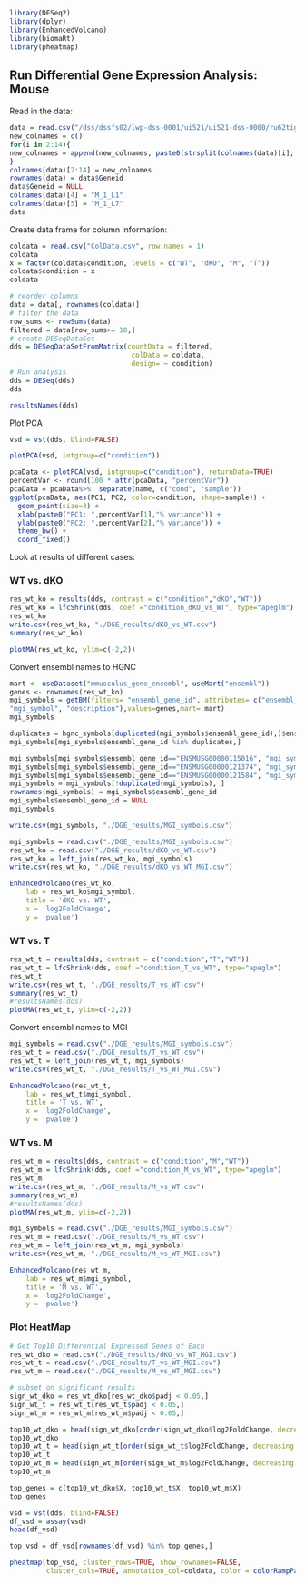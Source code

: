 
```r
library(DESeq2)
library(dplyr)
library(EnhancedVolcano)
library(biomaRt)
library(pheatmap)
```



## Run Differential Gene Expression Analysis: Mouse


Read in the data: 


```r
data = read.csv("/dss/dssfs02/lwp-dss-0001/ui521/ui521-dss-0000/ru62tig2/2.Read_Counting/RIL_matrix.tsv", sep="\t", skip = 1)
new_colnames = c()
for(i in 2:14){
new_colnames = append(new_colnames, paste0(strsplit(colnames(data)[i], split="_")[[1]][c(2,3)], collapse="_"))
}
colnames(data)[2:14] = new_colnames
rownames(data) = data$Geneid
data$Geneid = NULL
colnames(data)[4] = "M_1_L1"
colnames(data)[5] = "M_1_L7"
data
```


Create data frame for column information:


```r
coldata = read.csv("ColData.csv", row.names = 1)
coldata
x = factor(coldata$condition, levels = c("WT", "dKO", "M", "T"))
coldata$condition = x
coldata
```


```r
# reorder columns
data = data[, rownames(coldata)]
# filter the data
row_sums <- rowSums(data)
filtered = data[row_sums>= 10,]
# create DESeqDataSet
dds = DESeqDataSetFromMatrix(countData = filtered,
                              colData = coldata,
                              design= ~ condition)
# Run analysis
dds = DESeq(dds)
dds
```

```r
resultsNames(dds)
```



Plot PCA

```r
vsd = vst(dds, blind=FALSE)

plotPCA(vsd, intgroup=c("condition"))
```

```r
pcaData <- plotPCA(vsd, intgroup=c("condition"), returnData=TRUE)
percentVar <- round(100 * attr(pcaData, "percentVar"))
pcaData = pcaData%>%  separate(name, c("cond", "sample"))
ggplot(pcaData, aes(PC1, PC2, color=condition, shape=sample)) +
  geom_point(size=3) +
  xlab(paste0("PC1: ",percentVar[1],"% variance")) +
  ylab(paste0("PC2: ",percentVar[2],"% variance")) + 
  theme_bw() +
  coord_fixed() 
```



Look at results of different cases: 

### WT vs. dKO

```r
res_wt_ko = results(dds, contrast = c("condition","dKO","WT"))
res_wt_ko = lfcShrink(dds, coef ="condition_dKO_vs_WT", type="apeglm")
res_wt_ko
write.csv(res_wt_ko, "./DGE_results/dKO_vs_WT.csv")
summary(res_wt_ko)
```


```r
plotMA(res_wt_ko, ylim=c(-2,2))
```

Convert ensembl names to HGNC


```r
mart <- useDataset("mmusculus_gene_ensembl", useMart("ensembl"))
genes <- rownames(res_wt_ko)
mgi_symbols = getBM(filters= "ensembl_gene_id", attributes= c("ensembl_gene_id",
"mgi_symbol", "description"),values=genes,mart= mart)
mgi_symbols
```





```r
duplicates = hgnc_symbols[duplicated(mgi_symbols$ensembl_gene_id),]$ensembl_gene_id
mgi_symbols[mgi_symbols$ensembl_gene_id %in% duplicates,]
```

```r
mgi_symbols[mgi_symbols$ensembl_gene_id=="ENSMUSG00000115016", "mgi_symbol"] = "AA536875, Gm33906"
mgi_symbols[mgi_symbols$ensembl_gene_id=="ENSMUSG00000121374", "mgi_symbol"] = "C230062I16Rik, Gm57504"
mgi_symbols[mgi_symbols$ensembl_gene_id=="ENSMUSG00000121584", "mgi_symbol"] = "Gm57852, Tmem276"
mgi_symbols = mgi_symbols[!duplicated(mgi_symbols), ]
rownames(mgi_symbols) = mgi_symbols$ensembl_gene_id
mgi_symbols$ensembl_gene_id = NULL
mgi_symbols
```

```r
write.csv(mgi_symbols, "./DGE_results/MGI_symbols.csv")
```



```r
mgi_symbols = read.csv("./DGE_results/MGI_symbols.csv")
res_wt_ko = read.csv("./DGE_results/dKO_vs_WT.csv")
res_wt_ko = left_join(res_wt_ko, mgi_symbols) 
write.csv(res_wt_ko, "./DGE_results/dKO_vs_WT_MGI.csv")
```





```r
EnhancedVolcano(res_wt_ko,
    lab = res_wt_ko$mgi_symbol,
    title = 'dKO vs. WT',
    x = 'log2FoldChange',
    y = 'pvalue')
```



### WT vs. T

```r
res_wt_t = results(dds, contrast = c("condition","T","WT"))
res_wt_t = lfcShrink(dds, coef ="condition_T_vs_WT", type="apeglm")
res_wt_t
write.csv(res_wt_t, "./DGE_results/T_vs_WT.csv")
summary(res_wt_t)
#resultsNames(dds)
plotMA(res_wt_t, ylim=c(-2,2))
```


Convert ensembl names to MGI


```r
mgi_symbols = read.csv("./DGE_results/MGI_symbols.csv")
res_wt_t = read.csv("./DGE_results/T_vs_WT.csv")
res_wt_t = left_join(res_wt_t, mgi_symbols) 
write.csv(res_wt_t, "./DGE_results/T_vs_WT_MGI.csv")
```



```r
EnhancedVolcano(res_wt_t,
    lab = res_wt_t$mgi_symbol,
    title = 'T vs. WT',
    x = 'log2FoldChange',
    y = 'pvalue')
```



### WT vs. M

```r
res_wt_m = results(dds, contrast = c("condition","M","WT"))
res_wt_m = lfcShrink(dds, coef ="condition_M_vs_WT", type="apeglm")
res_wt_m
write.csv(res_wt_m, "./DGE_results/M_vs_WT.csv")
summary(res_wt_m)
#resultsNames(dds)
plotMA(res_wt_m, ylim=c(-2,2))
```


```r
mgi_symbols = read.csv("./DGE_results/MGI_symbols.csv")
res_wt_m = read.csv("./DGE_results/M_vs_WT.csv")
res_wt_m = left_join(res_wt_m, mgi_symbols) 
write.csv(res_wt_m, "./DGE_results/M_vs_WT_MGI.csv")
```



```r
EnhancedVolcano(res_wt_m,
    lab = res_wt_m$mgi_symbol,
    title = 'M vs. WT',
    x = 'log2FoldChange',
    y = 'pvalue')
```



### Plot HeatMap

```r
# Get Top10 Differential Expressed Genes of Each 
res_wt_dko = read.csv("./DGE_results/dKO_vs_WT_MGI.csv")
res_wt_t = read.csv("./DGE_results/T_vs_WT_MGI.csv")
res_wt_m = read.csv("./DGE_results/M_vs_WT_MGI.csv")

# subset on significant results 
sign_wt_dko = res_wt_dko[res_wt_dko$padj < 0.05,]
sign_wt_t = res_wt_t[res_wt_t$padj < 0.05,]
sign_wt_m = res_wt_m[res_wt_m$padj < 0.05,]

top10_wt_dko = head(sign_wt_dko[order(sign_wt_dko$log2FoldChange, decreasing = FALSE), ], 20)
top10_wt_dko
top10_wt_t = head(sign_wt_t[order(sign_wt_t$log2FoldChange, decreasing = FALSE), ], 20)
top10_wt_t
top10_wt_m = head(sign_wt_m[order(sign_wt_m$log2FoldChange, decreasing = FALSE), ], 20)
top10_wt_m
```

```r
top_genes = c(top10_wt_dko$X, top10_wt_t$X, top10_wt_m$X)
top_genes
```


```r
vsd = vst(dds, blind=FALSE)
df_vsd = assay(vsd)
head(df_vsd)
```

```r
top_vsd = df_vsd[rownames(df_vsd) %in% top_genes,]
```

```r
pheatmap(top_vsd, cluster_rows=TRUE, show_rownames=FALSE,
         cluster_cols=TRUE, annotation_col=coldata, color = colorRampPalette(c("blue", "white", "red"))(100), )
```




